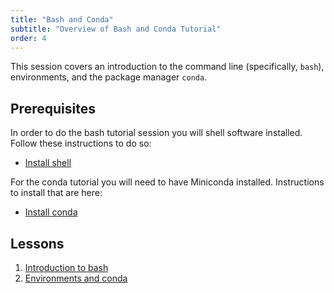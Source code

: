 ```yaml
---
title: "Bash and Conda"
subtitle: "Overview of Bash and Conda Tutorial"
order: 4
---
```


This session covers an introduction to the command line (specifically, `bash`), environments, and the package manager `conda`.


## Prerequisites

In order to do the bash tutorial session you will shell software installed. Follow these instructions to do so:

*   [Install shell](00-setup.qmd)

For the conda tutorial you will need to have Miniconda installed. Instructions to install that are here:

*   [Install conda](01-setup_conda.qmd)

## Lessons

1.  [Introduction to bash](shell-intro.qmd)
1.  [Environments and conda](conda.qmd)
